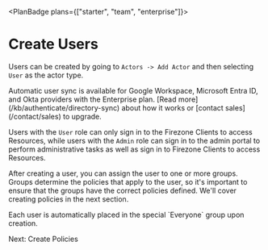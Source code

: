 
<PlanBadge plans={["starter", "team", "enterprise"]}>

# Create Users

</PlanBadge>

Users can be created by going to `Actors -> Add Actor` and then selecting `User`
as the actor type.

<Alert color="info">
  Automatic user sync is available for Google Workspace, Microsoft Entra ID, and
  Okta providers with the Enterprise plan. [Read
  more](/kb/authenticate/directory-sync) about how it works or [contact
  sales](/contact/sales) to upgrade.
</Alert>

Users with the `User` role can only sign in to the Firezone Clients to access
Resources, while users with the `Admin` role can sign in to the admin portal to
perform administrative tasks as well as sign in to Firezone Clients to access
Resources.

After creating a user, you can assign the user to one or more groups. Groups
determine the policies that apply to the user, so it's important to ensure that
the groups have the correct policies defined. We'll cover creating policies in
the next section.

<Alert color="warning">
  Each user is automatically placed in the special `Everyone` group upon
  creation.
</Alert>

<NextStep href="/kb/deploy/policies">Next: Create Policies</NextStep>

<SupportOptions />
